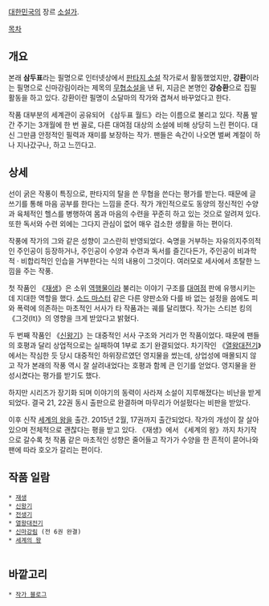 [[대한민국]]의 장르 [[소설가]].


[[목차]]

== 개요 ==
본래 '''삼두표'''라는 필명으로 인터넷상에서 [[판타지 소설]] 작가로서 활동했었지만, '''강환'''이라는 필명으로 신마강림이라는 제목의 [[무협소설]]을 낸 뒤, 지금은 본명인 '''강승환'''으로 집필 활동을 하고 있다. 강환이란 필명이 소달마의 작가와 겹쳐서 바꾸었다고 한다.

작품 대부분의 세계관이 공유되어 《삼두표 월드》라는 이름으로 불리고 있다. 작품 발간 주기는 3개월에 한 번 꼴로, 다른 대여점 대상의 소설에 비해 상당히 느린 편이다. 대신 그만큼 안정적인 필력과 재미를 보장하는 작가. 팬들은 속간이 나오면 벌써 계절이 하나 지나갔구나, 하고 느낀다고.

== 상세 ==
선이 굵은 작풍이 특징으로, 판타지의 탈을 쓴 무협을 쓴다는 평가를 받는다. 때문에 글쓰기를 통해 마음 공부를 한다는 느낌을 준다.  작가 개인적으로도 동양의 정신적인 수양과 육체적인 헬스를 병행하여 몸과 마음의 수련을 꾸준히 하고 있는 것으로 알려져 있다. 또한 독서와 수련 외에는 그다지 관심이 없어 매우 검소한 생활을 하는 편이다.

작풍에 작가의 그와 같은 성향이 고스란히 반영되었다. 숙명을 거부하는 자유의지주의적인 주인공이 등장하거나, 주인공이 수양과 수련과 독서를 즐긴다든가, 주인공이 비과학적 · 비합리적인 인습을 거부한다는 식의 내용이 그것이다. 여러모로 세사에서 초탈한 느낌을 주는 작풍.

첫 작품인 《[[재생]]》은 소위 [[역행물]]이라 불리는 이야기 구조를 [[대여점]] 판에 유행시키는데 지대한 역할을 했다. [[소드 마스터]] 같은 다른 양판소와 다를 바 없는 설정을 씀에도 피와 폭력에 의존하는 마초적인 서사가 타 작품과는 궤를 달리했다. 작가는 스티븐 킹의 《그것(It)》의 영향을 크게 받았다고 밝혔다.

두 번째 작품인 《[[신왕기]]》는 대중적인 서사 구조와 거리가 먼 작품이었다. 때문에 팬들의 호평과 달리 상업적으로는 실패하여 1부로 조기 완결되었다. 차기작인 《[[열왕대전기]]》에서는 작심한 듯 당시 대중적인 하위장르였던 영지물을 썼는데, 상업성에 매몰되지 않고 작가 본래의 작풍 역시 잘 살려내었다는 호평과 함께 큰 인기를 얻었다. 영지물을 완성시켰다는 평가를 받기도 했다.

하지만 시리즈가 장기화 되며 이야기의 동력이 사라져 소설이 지루해졌다는 비난을 받게 되었다. 결국 21, 22권 동시 출판으로 완결하며 마무리가 어설펐다는 비판을 받았다.

이후 신작 [[세계의 왕]]을 출간. 2015년 2월, 17권까지 출간되었다. 작가의 개성이 잘 살아있으며 전체적으로 괜찮다는 평을 받고 있다. 《재생》에서 《세계의 왕》까지 차기작으로 갈수록 첫 작품 같은 마초적인 성향은 줄어들고 작가가 수양을 한 흔적이 묻어나와 팬에 따라 호오가 갈리는 편이다.


== 작품 일람 ==
 * [[재생]]
 * [[신왕기]]
 * [[전생기]] 
 * [[열왕대전기]]
 * [[신마강림]] (전 6권 완결)
 * [[세계의 왕]]
  
== 바깥고리 ==
 * [http://ksh12321.egloos.com/ 작가 블로그]
